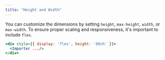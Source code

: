 ```yaml
---
title: "Height and Width"
---
```


You can customize the dimensions by setting `height`, `max-height`, `width`, or `max-width`. To ensure proper scaling and responsiveness, it's important to include `flex`.

```jsx
<div style={{ display: 'flex', height: '80vh' }}>
  <Importer .../>
</div>
```